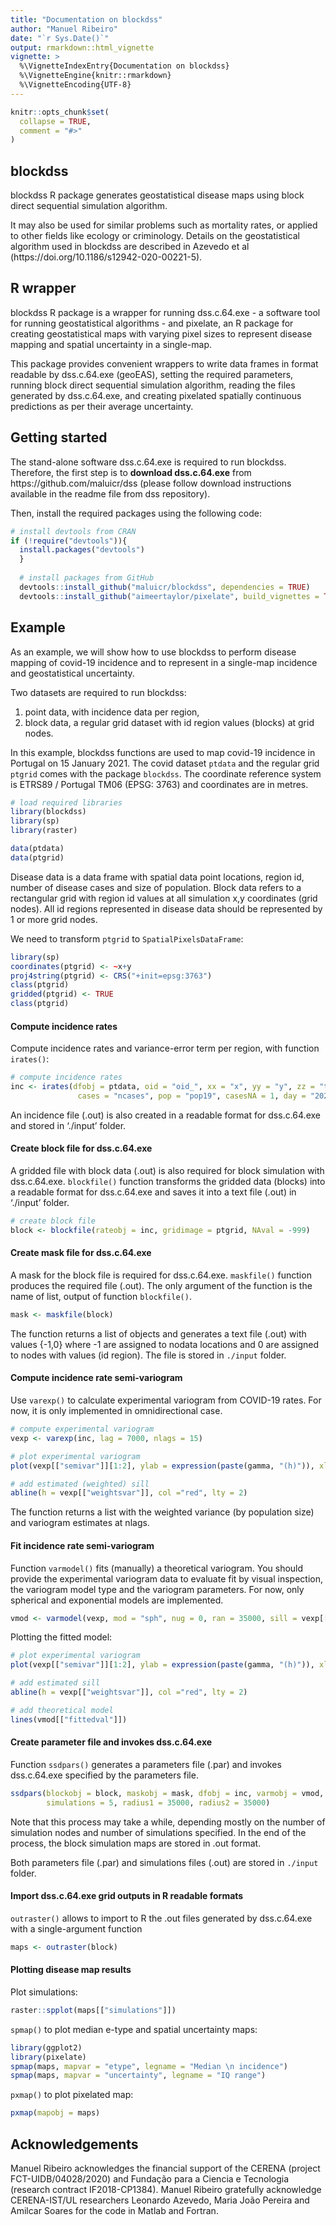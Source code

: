 ```yaml
---
title: "Documentation on blockdss"
author: "Manuel Ribeiro"
date: "`r Sys.Date()`"
output: rmarkdown::html_vignette
vignette: >
  %\VignetteIndexEntry{Documentation on blockdss}
  %\VignetteEngine{knitr::rmarkdown}
  %\VignetteEncoding{UTF-8}
---
```


```r
knitr::opts_chunk$set(
  collapse = TRUE,
  comment = "#>"
)
```

## blockdss

blockdss R package generates geostatistical disease maps using block direct sequential simulation algorithm. 

It may also be used for similar problems such as mortality rates, or applied to other fields like ecology or criminology. Details on the geostatistical algorithm used in blockdss are described in Azevedo et al (https://doi.org/10.1186/s12942-020-00221-5).

## R wrapper

blockdss R package is a wrapper for running dss.c.64.exe - a software tool for running geostatistical algorithms - and pixelate, an R package for creating geostatistical maps with varying pixel sizes to represent disease mapping and spatial uncertainty in a single-map.

This package provides convenient wrappers to write data frames in format readable by dss.c.64.exe (geoEAS), setting the required parameters, running block direct sequential simulation algorithm, reading the files generated by dss.c.64.exe, and creating pixelated spatially continuous predictions as per their average uncertainty.

## Getting started

The stand-alone software dss.c.64.exe is required to run blockdss. Therefore, the first step is to **download dss.c.64.exe** from https://github.com/maluicr/dss (please follow download instructions available in the readme file from dss repository).

Then, install the required packages using the following code: 

```r
# install devtools from CRAN
if (!require("devtools")){
  install.packages("devtools")
  }
  
  # install packages from GitHub
  devtools::install_github("maluicr/blockdss", dependencies = TRUE)
  devtools::install_github("aimeertaylor/pixelate", build_vignettes = TRUE, dependencies = TRUE)
```

## Example

As an example, we will show how to use blockdss to perform disease mapping of covid-19 incidence and to represent in a single-map incidence and geostatistical uncertainty.

Two datasets are required to run blockdss: 

1. point data, with incidence data per region,
2. block data, a regular grid dataset with id region values (blocks) at grid nodes.

In this example, blockdss functions are used to map covid-19 incidence in Portugal on 15 January 2021. The covid dataset `ptdata` and the regular grid `ptgrid` comes with the package `blockdss`. The coordinate reference system is ETRS89 / Portugal TM06 (EPSG: 3763) and coordinates are in metres.

```r
# load required libraries
library(blockdss)
library(sp)
library(raster)

data(ptdata)
data(ptgrid)
```

Disease data is a data frame with spatial data point locations, region id, number of disease cases and size of population. Block data refers to a rectangular grid with region id values at all simulation x,y coordinates (grid nodes). All id regions represented in disease data should be represented by 1 or more grid nodes.

We need to transform `ptgrid` to `SpatialPixelsDataFrame`:

```r
library(sp)
coordinates(ptgrid) <- ~x+y
proj4string(ptgrid) <- CRS("+init=epsg:3763")
class(ptgrid)
gridded(ptgrid) <- TRUE
class(ptgrid)
```

#### Compute incidence rates

Compute incidence rates and variance-error term per region, with function `irates()`:

```r
# compute incidence rates
inc <- irates(dfobj = ptdata, oid = "oid_", xx = "x", yy = "y", zz = "t", 
               cases = "ncases", pop = "pop19", casesNA = 1, day = "20210115")
```

An incidence file (.out) is also created in a readable format for dss.c.64.exe and stored in './input' folder.

#### Create block file for dss.c.64.exe

A gridded file with block data (.out) is also required for block simulation with dss.c.64.exe. `blockfile()` function transforms the gridded data (blocks) into a readable format for dss.c.64.exe and saves it into a text file (.out) in './input' folder.

```r
# create block file
block <- blockfile(rateobj = inc, gridimage = ptgrid, NAval = -999)
```

#### Create mask file for dss.c.64.exe

A mask for the block file is required for dss.c.64.exe. `maskfile()` function produces the required file (.out). The only argument of the function is the name of list, output of function `blockfile()`.

```r
mask <- maskfile(block)
```

The function returns a list of objects and generates a text file (.out) with values {-1,0} where -1 are assigned to nodata locations and 0 are assigned to nodes with values (id region). The file is stored in `./input` folder.

#### Compute incidence rate semi-variogram 

Use `varexp()` to calculate experimental variogram from COVID-19 rates.
For now, it is only implemented in omnidirectional case.

```r
# compute experimental variogram
vexp <- varexp(inc, lag = 7000, nlags = 15)

# plot experimental variogram
plot(vexp[["semivar"]][1:2], ylab = expression(paste(gamma, "(h)")), xlab = "h (in m)", main = "Semi-variogram") 

# add estimated (weighted) sill
abline(h = vexp[["weightsvar"]], col ="red", lty = 2)
```

The function returns a list with the weighted variance (by population size) and variogram estimates at nlags.

#### Fit incidence rate semi-variogram 

Function `varmodel()` fits (manually) a theoretical variogram. You should provide the experimental variogram data to evaluate fit by visual inspection, the variogram model type and the variogram parameters. For now, only spherical and exponential models are implemented.

```r
vmod <- varmodel(vexp, mod = "sph", nug = 0, ran = 35000, sill = vexp[["weightsvar"]])
```

Plotting the fitted model:

```r
# plot experimental variogram
plot(vexp[["semivar"]][1:2], ylab = expression(paste(gamma, "(h)")), xlab = "h (in m)") 

# add estimated sill
abline(h = vexp[["weightsvar"]], col ="red", lty = 2)

# add theoretical model
lines(vmod[["fittedval"]]) 
```

#### Create parameter file and invokes dss.c.64.exe

Function `ssdpars()` generates a parameters file (.par) and invokes dss.c.64.exe specified by the parameters file.

```r
ssdpars(blockobj = block, maskobj = mask, dfobj = inc, varmobj = vmod, 
        simulations = 5, radius1 = 35000, radius2 = 35000)
```

Note that this process may take a while, depending mostly on the number of simulation nodes and number of simulations specified. In the end of the process, the block simulation maps are stored in .out format.

Both parameters file (.par) and simulations files (.out) are stored in `./input` folder.

#### Import dss.c.64.exe grid outputs in R readable formats

`outraster()` allows to import to R the .out files generated by dss.c.64.exe with a single-argument function

```r
maps <- outraster(block)
```

#### Plotting disease map results

Plot simulations: 

```r
raster::spplot(maps[["simulations"]])
```

`spmap()` to plot median e-type and spatial uncertainty maps:

```r
library(ggplot2)
library(pixelate)
spmap(maps, mapvar = "etype", legname = "Median \n incidence")
spmap(maps, mapvar = "uncertainty", legname = "IQ range")
```

`pxmap()` to plot pixelated map:

```r
pxmap(mapobj = maps)
```


## Acknowledgements

Manuel Ribeiro acknowledges the financial support of the CERENA (project FCT-UIDB/04028/2020) and Fundação para a Ciencia e Tecnologia (research contract IF2018-CP1384). Manuel Ribeiro gratefully acknowledge CERENA-IST/UL researchers Leonardo Azevedo, Maria João Pereira and Amilcar Soares for the code in Matlab and Fortran.

